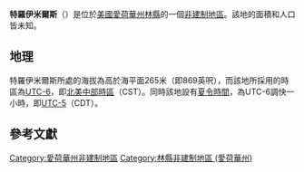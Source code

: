 {{noteTA
|G1=USState
|G2=地名
|G3=Unit
}}
{{Infobox settlement
|official_name            = 特羅伊米爾斯
|native_name = Troy Mills
|settlement_type          = [[非建制地區|非建制地區]]
|image_skyline            = 
|imagesize                = 
|image_map                = 
|mapsize                  = 
|pushpin_map              = USA Iowa
|pushpin_label            = 特羅伊米爾斯
|pushpin_label_position   = top
|pushpin_map_caption      = 特羅伊米爾斯在愛荷華州的位置
|subdivision_type         = [[世界政區索引|國家]]
|subdivision_type1        = [[美国州份|州份]]
|subdivision_type2        = [[愛荷華州行政区划|縣]]
|subdivision_name         = [[美国|美国]]
|subdivision_name1        = [[愛荷華州|愛荷華州]]
|subdivision_name2        = [[林縣_(愛荷華州)|林縣]]
|elevation_ft             = 869
|elevation_m              = 265
|area_total_km2           = 
|area_total_sq_mi         = 
|area_land_km2            = 
|area_land_sq_mi          = 
|area_water_km2           = 
|area_water_sq_mi         = 
|population_as_of         = 2010
|population_footnotes     = 
|population_total         = 
|population_metro         = 
|population_density_km2   = auto
|population_density_sq_mi = auto
|timezone                 = [[北美中部时区|北美中部时区]]
|utc_offset               = -6
|coordinates              = {{coord|42|17|24|N|91|40|57|W|display=inline,title}}
| coor_pinpoint           = 
| coordinates_footnotes   = 
|timezone_DST             = CDT
|utc_offset_DST           = -5
|postal_code_type         = [[美國郵區編號|郵區編號]]
|postal_code              = 52344
|area_code                = {{link-en|电话区号319|Area code 319|319}}
|blank_name = [[地名信息系统|GNIS ID]]
|blank_info = 462343<ref name="GNIS">{{cite gnis|462343|Troy Mills}}</ref>
}}
'''特羅伊米爾斯'''（{{lang-en|Troy Mills}}）是位於[[美國|美國]][[愛荷華州|愛荷華州]][[林縣_(愛荷華州)|林縣]]的一個[[非建制地區|非建制地區]]。該地的面積和人口皆未知。

== 地理 ==
特羅伊米爾斯所處的海拔為高於海平面265米（即869英呎），而該地所採用的時區為[[UTC-6|UTC-6]]，即[[北美中部時區|北美中部時區]]（CST）。同時該地設有[[夏令時間|夏令時間]]，為UTC-6調快一小時，即[[UTC-5|UTC-5]]（CDT）。

== 參考文獻 ==
{{reflist}}

{{林縣 (愛荷華州)}}

{{DEFAULTSORT:Troy Mills}}
[[Category:愛荷華州非建制地區|Category:愛荷華州非建制地區]]
[[Category:林縣非建制地區_(愛荷華州)|Category:林縣非建制地區 (愛荷華州)]]

{{Iowa-geo-stub}}